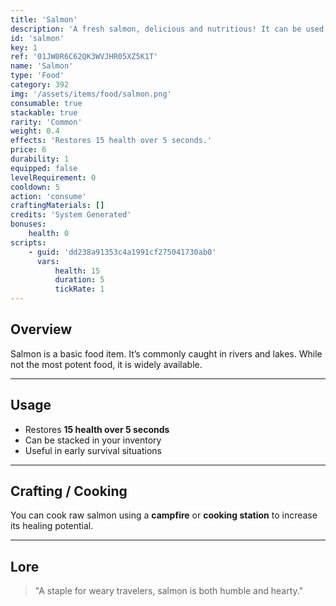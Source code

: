 ```yaml
---
title: 'Salmon'
description: 'A fresh salmon, delicious and nutritious! It can be used for cooking!'
id: 'salmon'
key: 1
ref: '01JW0R6C62QK3WVJHR05XZ5K1T'
name: 'Salmon'
type: 'Food'
category: 392
img: '/assets/items/food/salmon.png'
consumable: true
stackable: true
rarity: 'Common'
weight: 0.4
effects: 'Restores 15 health over 5 seconds.'
price: 6
durability: 1
equipped: false
levelRequirement: 0
cooldown: 5
action: 'consume'
craftingMaterials: []
credits: 'System Generated'
bonuses:
    health: 0
scripts:
    - guid: 'dd238a91353c4a1991cf275041730ab0'
      vars:
          health: 15
          duration: 5
          tickRate: 1
---
```


## Overview

Salmon is a basic food item. It’s commonly caught in rivers and lakes. While not the most potent food, it is widely available.

---

## Usage

- Restores **15 health over 5 seconds**
- Can be stacked in your inventory
- Useful in early survival situations

---

## Crafting / Cooking

You can cook raw salmon using a **campfire** or **cooking station** to increase its healing potential.

---

## Lore

> "A staple for weary travelers, salmon is both humble and hearty."
